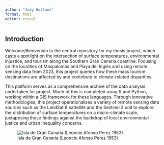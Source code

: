 ```yaml
---
author: "Jody Holland"
format: html
editor: visual
---
```


## Introduction

Welcome/Bienvenido to the central repository for my thesis project, which casts a spotlight on the intersection of surface temperatures, environmental injustice, and tourism along the Southern Gran Canaria coastline. Focusing on the localities of Maspalomas and Playa del Inglés and using remote sensing data from 2023, this project queries how these mass tourism destinations are affected by and contribute to climate-related disparities.

This platform serves as a comprehensive archive of the data analysis undertaken for project. Much of this is completed using R and Python, working within a GIS framework for these languages. Through innovative methodologies, this project operationalises a variety of remote sensing data sources such as the LandSat 8 sattellite and the Sentinel 2 unit to explore the distribution of surface temperatures on a micro-climate scale, juxtaposing these findings against the backdrop of local environmental justice and urban inequality concerns.

![Isla de Gran Canaria (Leoncio Afonso Perez 1953)](https://archive.org/download/dr_isla-gran-canaria-9029013/9029013.jpg)
